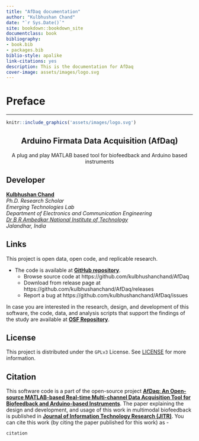```yaml
--- 
title: "AfDaq documentation"
author: "Kulbhushan Chand"
date: "`r Sys.Date()`"
site: bookdown::bookdown_site
documentclass: book
bibliography:
- book.bib
- packages.bib
biblio-style: apalike
link-citations: yes
description: This is the documentation for AfDaq
cover-image: assets/images/logo.svg
---
```


# Preface {#preface -}

---

```r
knitr::include_graphics('assets/images/logo.svg')
```

<p align="center">
  <h2 align="center">Arduino Firmata Data Acquisition (AfDaq)</h2>
  <p align="center">
    A plug and play MATLAB based tool for biofeedback and Arduino based instruments    
  </p>
</p>


## Developer {#developer -}

[**Kulbhushan Chand**](https://kulbhushanchand.github.io/about/)  
*Ph.D. Research Scholar*  
*Emerging Technologies Lab*  
*Department of Electronics and Communication Engineering*  
*[Dr B R Ambedkar National Institute of Technology](http://www.nitj.ac.in/)*  
*Jalandhar, India*  


## Links {#links -}

This project is open data, open code, and replicable research.  

- The code is available at [**GitHub repository**](https://github.com/kulbhushanchand/AfDaq). 
  - Browse source code at https://github.com/kulbhushanchand/AfDaq 
  - Download from release page at https://github.com/kulbhushanchand/AfDaq/releases   
  - Report a bug at https://github.com/kulbhushanchand/AfDaq/issues 
  
In case you are interested in the research, design, and development of this software, the code, data, and analysis scripts that support the findings of the study are available at [**OSF Repository**](https://doi.org/10.17605/OSF.IO/VCTJM).


## License {#license -}

This project is distributed under the `GPLv3` License. See [LICENSE](https://github.com/kulbhushanchand/AfDaq/blob/master/LICENSE) for more information.


## Citation {#citation -}

This software code is a part of the open-source project [**AfDaq: An Open-source MATLAB-based Real-time Multi-channel Data Acquisition Tool for Biofeedback and Arduino-based Instruments**](https://doi.org/10.17605/OSF.IO/VCTJM). The paper explaining the design and development, and usage of this work in multimodal biofeedback is published in [**Journal of Information Technology Research (JITR)**](). You can cite this work (by citing the paper published for this work) as -

```
citation
```